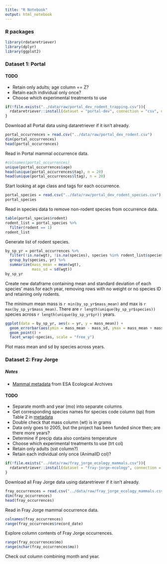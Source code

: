 ```yaml
---
title: "R Notebook"
output: html_notebook
---
```


### R packages

```r
library(rdataretriever)
library(dplyr)
library(ggplot2)
```

### Dataset 1: Portal

#### TODO

* Retain only adults; age column == Z? 
* Retain each individual only once? 
* Choose which experimental treatments to use

```r
if(!file.exists("../data/raw/portal_dev_rodent_trapping.csv")){
  rdataretriever::install(dataset = "portal-dev", connection = "csv", data_dir = "data/raw/")
}
```
Download all Portal data using dataretriever if it isn't already. 
```r
portal_occurrences = read.csv("../data/raw/portal_dev_rodent.csv")
dim(portal_occurrences)
head(portal_occurrences)
```
Read in Portal mammal occurrence data. 

```r
#colnames(portal_occurrences)
unique(portal_occurrences$age)
head(unique(portal_occurrences$tag), n = 20)
head(unique(portal_occurrences$ltag), n = 20)
```
Start looking at age class and tags for each occurrence. 
```r
portal_species = read.csv("../data/raw/portal_dev_rodent_species.csv")
portal_species
```
Read in species data to remove non-rodent species from occurrence data. 
```r
table(portal_species$rodent)
rodent_list = portal_species %>% 
  filter(rodent == 1)
rodent_list
```
Generate list of rodent species. 
```r
by_sp_yr = portal_occurrences %>% 
  filter(!is.na(wgt), !is.na(species), species %in% rodent_list$species_code) %>% 
  group_by(species, yr) %>% 
  summarize(mass_mean = mean(wgt), 
            mass_sd = sd(wgt))
by_sp_yr
```
Create new dataframe containing mean and standard deviation of each species' mass for each year, 
removing rows with no weight or no species ID and retaining only rodents. 

The minimum mean mass is `r min(by_sp_yr$mass_mean)` and max is `r max(by_sp_yr$mass_mean)`. 
There are `r length(unique(by_sp_yr$species))` species across `r length(unique(by_sp_yr$yr))` years. 
```r
ggplot(data = by_sp_yr, aes(x = yr, y = mass_mean)) +
  geom_errorbar(aes(ymin = mass_mean - mass_sd, ymax = mass_mean + mass_sd)) +
  geom_point() +
  facet_wrap(~species, scale = "free_y")
```
Plot mass mean and sd by species across years.

### Dataset 2: Fray Jorge

##### Notes

* [Mammal metadata](http://www.esapubs.org/archive/ecol/E094/084/Fray_Jorge_Small_Mammal_Metadata.php) 
from ESA Ecological Archives

#### TODO

* Separate month and year (mo) into separate columns
* Get corresponding species names for species code column (sp) from Table 2 in
[metadata](http://www.esapubs.org/archive/ecol/E094/084/Fray_Jorge_Small_Mammal_Metadata.php)
* Double check that mass column (wt) is in grams
* Data only goes to 2005, but the project has been funded since then; are there more years? 
* Determine if precip data also contains temperature
* Choose which experimental treatments to use (trt col)
* Retain only adults (sst column?) 
* Retain each individual only once (AnimalID col)? 

```r
if(!file.exists("../data/raw/fray_jorge_ecology_mammals.csv")){
  rdataretriever::install(dataset = "fray-jorge-ecology", connection = "csv", data_dir = "data/raw")
}
```
Download all Fray Jorge data using dataretriever if it isn't already. 
```r
fray_occurrences = read.csv("../data/raw/fray_jorge_ecology_mammals.csv")
dim(fray_occurrences)
head(fray_occurrences)
```
Read in Fray Jorge mammal occurrence data. 
```r
colnames(fray_occurrences)
range(fray_occurrences$record_date)
```
Explore column contents of Fray Jorge occurrences. 
```r
range(fray_occurrences$mo)
range(nchar(fray_occurrences$mo))
```
Check out column combining month and year. 
